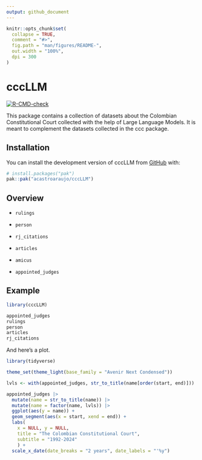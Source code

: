 ```yaml
---
output: github_document
---
```


<!-- README.md is generated from README.Rmd. Please edit that file -->

```r
knitr::opts_chunk$set(
  collapse = TRUE,
  comment = "#>",
  fig.path = "man/figures/README-",
  out.width = "100%",
  dpi = 300
)
```

# cccLLM

<!-- badges: start -->

[![R-CMD-check](https://github.com/acastroaraujo/cccLLM/actions/workflows/R-CMD-check.yaml/badge.svg)](https://github.com/acastroaraujo/cccLLM/actions/workflows/R-CMD-check.yaml)

<!-- badges: end -->

This package contains a collection of datasets about the Colombian Constitutional Court collected with the help of Large Language Models. It is meant to complement the datasets collected in the ccc package.

## Installation

You can install the development version of cccLLM from [GitHub](https://github.com/) with:

``` r
# install.packages("pak")
pak::pak("acastroaraujo/cccLLM")
```

## Overview

-   `rulings`

-   `person`

-   `rj_citations`

-   `articles`

-   `amicus`

-   `appointed_judges`

## Example

```r
library(cccLLM)

appointed_judges
rulings
person
articles
rj_citations
```

And here's a plot.

```r
library(tidyverse)

theme_set(theme_light(base_family = "Avenir Next Condensed"))

lvls <- with(appointed_judges, str_to_title(name[order(start, end)]))

appointed_judges |>
  mutate(name = str_to_title(name)) |> 
  mutate(name = factor(name, lvls)) |>
  ggplot(aes(y = name)) +
  geom_segment(aes(x = start, xend = end)) +
  labs(
    x = NULL, y = NULL, 
    title = "The Colombian Constitutional Court",
    subtitle = "1992-2024"
    ) + 
  scale_x_date(date_breaks = "2 years", date_labels = "'%y")
```
